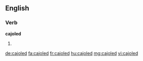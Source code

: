 ==English==

===Verb===
'''cajoled'''

# {{past of|cajole}}

[[de:cajoled]]
[[fa:cajoled]]
[[fr:cajoled]]
[[hu:cajoled]]
[[mg:cajoled]]
[[vi:cajoled]]